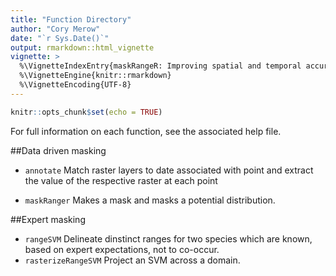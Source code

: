 ```yaml
---
title: "Function Directory"
author: "Cory Merow"
date: "`r Sys.Date()`"
output: rmarkdown::html_vignette
vignette: >
  %\VignetteIndexEntry{maskRangeR: Improving spatial and temporal accuracy of species distribution models}
  %\VignetteEngine{knitr::rmarkdown}
  %\VignetteEncoding{UTF-8}
---
```


```r
knitr::opts_chunk$set(echo = TRUE)
```

For full information on each function, see the associated help file.

##Data driven masking 

* `annotate` Match raster layers to date associated with point and extract the value of the respective raster at each point

* `maskRanger` Makes a mask and masks a potential distribution. 


##Expert masking 

* `rangeSVM` Delineate dinstinct ranges for two species which are known, based on expert expectations, not to co-occur. 
* `rasterizeRangeSVM` Project an SVM across a domain.



